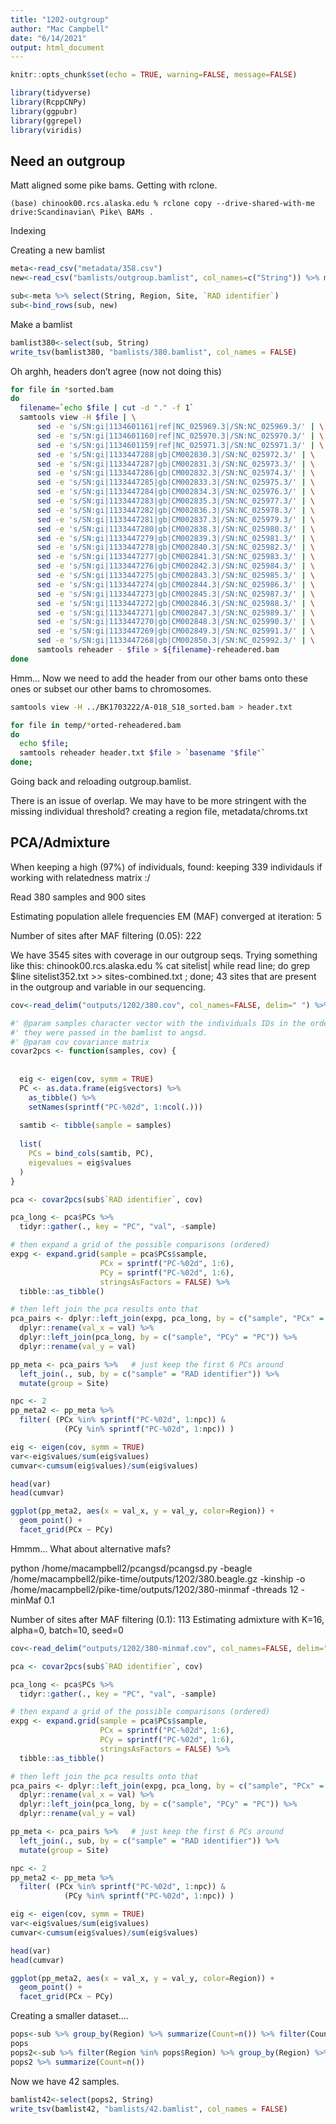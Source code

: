 ```yaml
---
title: "1202-outgroup"
author: "Mac Campbell"
date: "6/14/2021"
output: html_document
---
```


```r
knitr::opts_chunk$set(echo = TRUE, warning=FALSE, message=FALSE)
```

```r
library(tidyverse)
library(RcppCNPy)
library(ggpubr)
library(ggrepel)
library(viridis)
```

## Need an outgroup
Matt aligned some pike bams. Getting with rclone.     

`(base) chinook00.rcs.alaska.edu % rclone copy --drive-shared-with-me drive:Scandinavian\ Pike\ BAMs .`    

Indexing      


Creating a new bamlist

```r
meta<-read_csv("metadata/358.csv")
new<-read_csv("bamlists/outgroup.bamlist", col_names=c("String")) %>% mutate(Region="Western Europe", Site="Western Europe")

sub<-meta %>% select(String, Region, Site, `RAD identifier`)
sub<-bind_rows(sub, new)
```

Make a bamlist
```r
bamlist380<-select(sub, String)
write_tsv(bamlist380, "bamlists/380.bamlist", col_names = FALSE)
```

Oh arghh, headers don't agree (now not doing this)     

```sh
for file in *sorted.bam
do
  filename=`echo $file | cut -d "." -f 1`
  samtools view -H $file | \
      sed -e 's/SN:gi|1134601161|ref|NC_025969.3|/SN:NC_025969.3/' | \
      sed -e 's/SN:gi|1134601160|ref|NC_025970.3|/SN:NC_025970.3/' | \
      sed -e 's/SN:gi|1134601159|ref|NC_025971.3|/SN:NC_025971.3/' | \
      sed -e 's/SN:gi|1133447288|gb|CM002830.3|/SN:NC_025972.3/' | \
      sed -e 's/SN:gi|1133447287|gb|CM002831.3|/SN:NC_025973.3/' | \
      sed -e 's/SN:gi|1133447286|gb|CM002832.3|/SN:NC_025974.3/' | \
      sed -e 's/SN:gi|1133447285|gb|CM002833.3|/SN:NC_025975.3/' | \
      sed -e 's/SN:gi|1133447284|gb|CM002834.3|/SN:NC_025976.3/' | \
      sed -e 's/SN:gi|1133447283|gb|CM002835.3|/SN:NC_025977.3/' | \
      sed -e 's/SN:gi|1133447282|gb|CM002836.3|/SN:NC_025978.3/' | \
      sed -e 's/SN:gi|1133447281|gb|CM002837.3|/SN:NC_025979.3/' | \
      sed -e 's/SN:gi|1133447280|gb|CM002838.3|/SN:NC_025980.3/' | \
      sed -e 's/SN:gi|1133447279|gb|CM002839.3|/SN:NC_025981.3/' | \
      sed -e 's/SN:gi|1133447278|gb|CM002840.3|/SN:NC_025982.3/' | \
      sed -e 's/SN:gi|1133447277|gb|CM002841.3|/SN:NC_025983.3/' | \
      sed -e 's/SN:gi|1133447276|gb|CM002842.3|/SN:NC_025984.3/' | \
      sed -e 's/SN:gi|1133447275|gb|CM002843.3|/SN:NC_025985.3/' | \
      sed -e 's/SN:gi|1133447274|gb|CM002844.3|/SN:NC_025986.3/' | \
      sed -e 's/SN:gi|1133447273|gb|CM002845.3|/SN:NC_025987.3/' | \
      sed -e 's/SN:gi|1133447272|gb|CM002846.3|/SN:NC_025988.3/' | \
      sed -e 's/SN:gi|1133447271|gb|CM002847.3|/SN:NC_025989.3/' | \
      sed -e 's/SN:gi|1133447270|gb|CM002848.3|/SN:NC_025990.3/' | \
      sed -e 's/SN:gi|1133447269|gb|CM002849.3|/SN:NC_025991.3/' | \
      sed -e 's/SN:gi|1133447268|gb|CM002850.3|/SN:NC_025992.3/' | \
      samtools reheader - $file > ${filename}-reheadered.bam
done
```

Hmm... Now we need to add the header from our other bams onto these ones or subset our other bams to chromosomes.   

```sh
samtools view -H ../BK1703222/A-018_S18_sorted.bam > header.txt

for file in temp/*orted-reheadered.bam
do
  echo $file;
  samtools reheader header.txt $file > `basename "$file"`
done;

```
Going back and reloading outgroup.bamlist.     

There is an issue of overlap. We may have to be more stringent with the missing individual threshold? creating a region file, metadata/chroms.txt


## PCA/Admixture
When keeping a high (97%) of individuals, found: keeping 339 individauls if working with relatedness matrix :/

Read 380 samples and 900 sites

Estimating population allele frequencies
EM (MAF) converged at iteration: 5

Number of sites after MAF filtering (0.05): 222


We have 3545 sites with coverage in our outgroup seqs. Trying something like this:
chinook00.rcs.alaska.edu % cat sitelist| while read line; do grep $line sitelist352.txt >> sites-combined.txt ; done;
43 sites that are present in the outgroup and variable in our sequencing.

```r
cov<-read_delim("outputs/1202/380.cov", col_names=FALSE, delim=" ") %>% as.matrix()
```


```r
#' @param samples character vector with the individuals IDs in the order in which
#' they were passed in the bamlist to angsd.
#' @param cov covariance matrix
covar2pcs <- function(samples, cov) {
  
  
  eig <- eigen(cov, symm = TRUE)
  PC <- as.data.frame(eig$vectors) %>%
    as_tibble() %>%
    setNames(sprintf("PC-%02d", 1:ncol(.)))
  
  samtib <- tibble(sample = samples)
  
  list(
    PCs = bind_cols(samtib, PC),
    eigevalues = eig$values
  )
}
```

```r
pca <- covar2pcs(sub$`RAD identifier`, cov)

pca_long <- pca$PCs %>%
  tidyr::gather(., key = "PC", "val", -sample)

# then expand a grid of the possible comparisons (ordered)
expg <- expand.grid(sample = pca$PCs$sample,
                    PCx = sprintf("PC-%02d", 1:6),
                    PCy = sprintf("PC-%02d", 1:6),
                    stringsAsFactors = FALSE) %>%
  tibble::as_tibble()

# then left join the pca results onto that
pca_pairs <- dplyr::left_join(expg, pca_long, by = c("sample", "PCx" = "PC")) %>%
  dplyr::rename(val_x = val) %>%
  dplyr::left_join(pca_long, by = c("sample", "PCy" = "PC")) %>%
  dplyr::rename(val_y = val)

pp_meta <- pca_pairs %>%   # just keep the first 6 PCs around
  left_join(., sub, by = c("sample" = "RAD identifier")) %>%
  mutate(group = Site) 
```

```r
npc <- 2
pp_meta2 <- pp_meta %>%
  filter( (PCx %in% sprintf("PC-%02d", 1:npc)) & 
            (PCy %in% sprintf("PC-%02d", 1:npc)) )

eig <- eigen(cov, symm = TRUE)
var<-eig$values/sum(eig$values)
cumvar<-cumsum(eig$values)/sum(eig$values)

head(var)
head(cumvar)
```

```r
ggplot(pp_meta2, aes(x = val_x, y = val_y, color=Region)) +
  geom_point() +
  facet_grid(PCx ~ PCy)
```



Hmmm... What about alternative mafs?

 python /home/macampbell2/pcangsd/pcangsd.py -beagle /home/macampbell2/pike-time/outputs/1202/380.beagle.gz  -kinship -o /home/macampbell2/pike-time/outputs/1202/380-minmaf -threads 12 -minMaf 0.1

Number of sites after MAF filtering (0.1): 113
Estimating admixture with K=16, alpha=0, batch=10, seed=0

```r
cov<-read_delim("outputs/1202/380-minmaf.cov", col_names=FALSE, delim=" ") %>% as.matrix()
```


```r
pca <- covar2pcs(sub$`RAD identifier`, cov)

pca_long <- pca$PCs %>%
  tidyr::gather(., key = "PC", "val", -sample)

# then expand a grid of the possible comparisons (ordered)
expg <- expand.grid(sample = pca$PCs$sample,
                    PCx = sprintf("PC-%02d", 1:6),
                    PCy = sprintf("PC-%02d", 1:6),
                    stringsAsFactors = FALSE) %>%
  tibble::as_tibble()

# then left join the pca results onto that
pca_pairs <- dplyr::left_join(expg, pca_long, by = c("sample", "PCx" = "PC")) %>%
  dplyr::rename(val_x = val) %>%
  dplyr::left_join(pca_long, by = c("sample", "PCy" = "PC")) %>%
  dplyr::rename(val_y = val)

pp_meta <- pca_pairs %>%   # just keep the first 6 PCs around
  left_join(., sub, by = c("sample" = "RAD identifier")) %>%
  mutate(group = Site) 
```

```r
npc <- 2
pp_meta2 <- pp_meta %>%
  filter( (PCx %in% sprintf("PC-%02d", 1:npc)) & 
            (PCy %in% sprintf("PC-%02d", 1:npc)) )

eig <- eigen(cov, symm = TRUE)
var<-eig$values/sum(eig$values)
cumvar<-cumsum(eig$values)/sum(eig$values)

head(var)
head(cumvar)
```

```r
ggplot(pp_meta2, aes(x = val_x, y = val_y, color=Region)) +
  geom_point() +
  facet_grid(PCx ~ PCy)
```

Creating a smaller dataset....

```r
pops<-sub %>% group_by(Region) %>% summarize(Count=n()) %>% filter(Count >= 7)
pops
pops2<-sub %>% filter(Region %in% pops$Region) %>% group_by(Region) %>% sample_n(7)
pops2 %>% summarize(Count=n())
```

Now we have 42 samples. 

```r
bamlist42<-select(pops2, String)
write_tsv(bamlist42, "bamlists/42.bamlist", col_names = FALSE)
```
